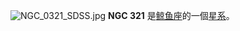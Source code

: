 {{NGCInfoBox|NGCID=NGC 321|發現者=阿爾伯特·馬爾夫|發現日期=1864年9月27日|其他編號=MCG -1-3-43,NPM1G -05.0031|曆元=J2000.0|赤經=57分39.2秒|赤緯=-5°5'9""|星座=鲸鱼座|星體=星系|星等=15|表面亮度=12.5|藍等=15.7}}
[[File:NGC_0321_SDSS.jpg|thumb]]
'''NGC 321''' 是[[鲸鱼座|鲸鱼座]]的一個[[星系|星系]]。

{{NGCReference|321}}
{{Catalogs|NGC=321}}

{{Galaxy-stub}}